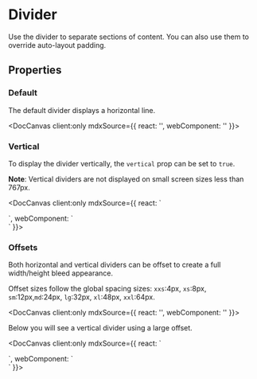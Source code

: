 
# Divider

Use the divider to separate sections of content. You can also use them to override auto-layout padding.

## Properties

<DocArgsTable componentName="pds-divider" docSource={components} />

### Default

The default divider displays a horizontal line.

<DocCanvas client:only
  mdxSource={{
    react: '<PdsDivider />',
    webComponent: '<pds-divider />'
}}>
  <pds-divider />
</DocCanvas>

### Vertical

To display the divider vertically, the `vertical` prop can be set to `true`.

**Note**: Vertical dividers are not displayed on small screen sizes less than 767px.

<DocCanvas client:only
  mdxSource={{
    react: `
<div style={{ height: '150px' }}>
  <PdsDivider vertical="true" />
</div>
    `,
    webComponent: `
<div style={{ height: '150px' }}>
  <pds-divider vertical="true" />
</div>
    `
}}>
  <div style={{ height: '150px' }}>
    <pds-divider vertical="true" />
  </div>
</DocCanvas>

### Offsets

Both horizontal and vertical dividers can be offset to create a full width/height bleed appearance.

Offset sizes follow the global spacing sizes: `xxs`:4px, `xs`:8px, `sm`:12px,`md`:24px, `lg`:32px, `xl`:48px, `xxl`:64px.

<DocCanvas client:only
  mdxSource={{
    react: '<PdsDivider offset="lg" />',
    webComponent: '<pds-divider offset="lg" />'
}}>
  <pds-divider offset="lg" />
</DocCanvas>

Below you will see a vertical divider using a large offset.

<DocCanvas client:only
  mdxSource={{
    react: `
<div style={{ height: '150px' }}>
  <PdsDivider offset="lg" vertical="true" />
</div>
    `,
    webComponent: `
<div style={{ height: '150px' }}>
  <pds-divider offset="lg" vertical="true" />
</div>
    `
}}>
  <div style={{ height: '150px' }}>
    <pds-divider offset="lg" vertical="true" />
  </div>
</DocCanvas>

